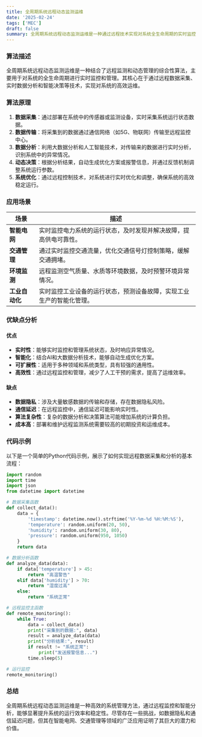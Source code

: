 ```yaml
---
title: 全周期系统远程动态监测运维
date: '2025-02-24'
tags: ['MEC']
draft: false
summary: 全周期系统远程动态监测运维是一种通过远程技术实现对系统全生命周期的实时监控和动态管理的方法，广泛应用于智能电网、交通管理、环境监测等领域。
---
```


### 算法描述

全周期系统远程动态监测运维是一种结合了远程监测和动态管理的综合性算法，主要用于对系统的全生命周期进行实时监控和管理。其核心在于通过远程数据采集、实时数据分析和智能决策等技术，实现对系统的高效运维。

### 算法原理

1. **数据采集**：通过部署在系统中的传感器或监测设备，实时采集系统运行状态数据。
2. **数据传输**：将采集到的数据通过通信网络（如5G、物联网）传输至远程监控中心。
3. **数据分析**：利用大数据分析和人工智能技术，对传输来的数据进行实时分析，识别系统中的异常情况。
4. **动态决策**：根据分析结果，自动生成优化方案或报警信息，并通过反馈机制调整系统运行参数。
5. **系统优化**：通过远程控制技术，对系统进行实时优化和调整，确保系统的高效稳定运行。

### 应用场景

| **场景**       | **描述**                                                             |
| -------------- | -------------------------------------------------------------------- |
| **智能电网**   | 实时监控电力系统的运行状态，及时发现并解决故障，提高供电可靠性。     |
| **交通管理**   | 通过实时监控交通流量，优化交通信号灯控制策略，缓解交通拥堵。         |
| **环境监测**   | 远程监测空气质量、水质等环境数据，及时预警环境异常情况。             |
| **工业自动化** | 实时监控工业设备的运行状态，预测设备故障，实现工业生产的智能化管理。 |

### 优缺点分析

#### **优点**

- **实时性**：能够实时监控和管理系统状态，及时响应异常情况。
- **智能化**：结合AI和大数据分析技术，能够自动生成优化方案。
- **可扩展性**：适用于多种领域和系统类型，具有较强的通用性。
- **高效性**：通过远程监控和管理，减少了人工干预的需求，提高了运维效率。

#### **缺点**

- **数据隐私**：涉及大量敏感数据的传输和存储，存在数据隐私风险。
- **通信延迟**：在远程监控中，通信延迟可能影响实时性。
- **算法复杂性**：复杂的数据分析和决策算法可能增加系统的计算负担。
- **成本高**：部署和维护远程监测系统需要较高的初期投资和运维成本。

### 代码示例

以下是一个简单的Python代码示例，展示了如何实现远程数据采集和分析的基本流程：

```python
import random
import time
import json
from datetime import datetime

# 数据采集函数
def collect_data():
    data = {
        'timestamp': datetime.now().strftime('%Y-%m-%d %H:%M:%S'),
        'temperature': random.uniform(20, 50),
        'humidity': random.uniform(30, 80),
        'pressure': random.uniform(950, 1050)
    }
    return data

# 数据分析函数
def analyze_data(data):
    if data['temperature'] > 45:
        return "高温警告"
    elif data['humidity'] > 70:
        return "湿度过高"
    else:
        return "系统正常"

# 远程监控主函数
def remote_monitoring():
    while True:
        data = collect_data()
        print("采集到的数据:", data)
        result = analyze_data(data)
        print("分析结果:", result)
        if result != "系统正常":
            print("发送报警信息...")
        time.sleep(5)

# 运行监控
remote_monitoring()
```

### 总结

全周期系统远程动态监测运维是一种高效的系统管理方法，通过远程监控和智能分析，能够显著提升系统的运行效率和稳定性。尽管存在一些挑战，如数据隐私和通信延迟问题，但其在智能电网、交通管理等领域的广泛应用证明了其巨大的潜力和价值。
